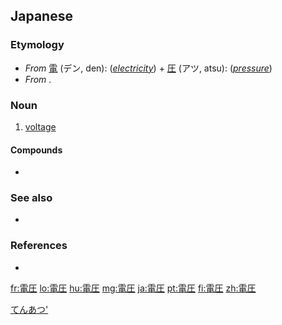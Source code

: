 {{also|电压}}
==Japanese==
{{ja-kanjitab|でん|あつ|yomi=on}}

===Etymology===
*''From'' [[電]] (デン, den): (''[[electricity]]'') + [[圧]] (アツ, atsu): (''[[pressure]]'')
*''From'' {{etyl|zhx|ja}} {{lang|und|sc=Hani|[[電壓]]}}.

===Noun===
{{ja-noun|でんあつ}}

# [[voltage]]

====Compounds====
* {{ja-r|電圧計|でんあつけい|gloss=voltmeter}}

===See also===
* {{ja-r|ボルト|gloss=volt}}

===References===
* {{R:Shogakukan}}

[[Category:ja:Physics|てんあつ']]

[[fr:電圧]]
[[lo:電圧]]
[[hu:電圧]]
[[mg:電圧]]
[[ja:電圧]]
[[pt:電圧]]
[[fi:電圧]]
[[zh:電圧]]